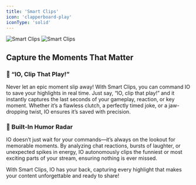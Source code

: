 ```yaml
---
title: 'Smart Clips'
icon: 'clapperboard-play'
iconType: 'solid'
---
```


<img
  className="block dark:hidden"
  src="/images/features/smart_clips_light.png"
  alt="Smart Clips"
/>
<img
  className="hidden dark:block"
  src="/images/features/smart_clips_dark.png"
  alt="Smart Clips"
/>

## Capture the Moments That Matter

### 🎥 “IO, Clip That Play!”

Never let an epic moment slip away! With Smart Clips, you can command IO to save your highlights in real time. Just say, “IO, clip that play!” and it instantly captures the last seconds of your gameplay, reaction, or key moment. Whether it’s a flawless clutch, a perfectly timed joke, or a jaw-dropping twist, IO ensures it’s saved with precision.

### 🤣 Built-In Humor Radar
IO doesn’t just wait for your commands—it’s always on the lookout for memorable moments. By analyzing chat reactions, bursts of laughter, or unexpected spikes in energy, IO autonomously clips the funniest or most exciting parts of your stream, ensuring nothing is ever missed.

With Smart Clips, IO has your back, capturing every highlight that makes your content unforgettable and ready to share!